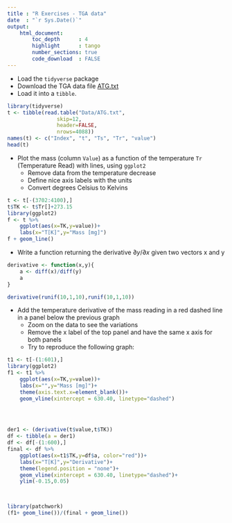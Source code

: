---
title : "R Exercises - TGA data"
date  : "`r Sys.Date()`"
output: 
    html_document:
        toc_depth      : 4
        highlight      : tango
        number_sections: true
        code_download  : FALSE
---

- Load the `tidyverse` package
- Download the TGA data file <a href="Data/ATG.txt" download target="_blank">ATG.txt</a>
- Load it into a `tibble`.

```{r include=TRUE, warning = FALSE, message=FALSE, cache=FALSE}
library(tidyverse)
t <- tibble(read.table("Data/ATG.txt", 
                skip=12,
                header=FALSE, 
                nrows=4088))
names(t) <- c("Index", "t", "Ts", "Tr", "value")
head(t)

```

- Plot the mass (column `Value`) as a function of the temperature `Tr` (Temperature Read) with lines, using `ggplot2`
    + Remove data from the temperature decrease
    + Define nice axis labels with the units
    + Convert degrees Celsius to Kelvins

```{r include=TRUE, warning = FALSE, message=FALSE, cache=FALSE}
t <- t[-(3702:4100),]
t$TK <- t$Tr[]+273.15
library(ggplot2)
f <- t %>% 
    ggplot(aes(x=TK,y=value))+
    labs(x="T[K]",y="Mass [mg]")
f + geom_line()

```


- Write a function returning the derivative $\partial y/\partial x$ given two vectors x and y

```{r include=TRUE, warning = FALSE, message=FALSE, cache=FALSE}

derivative <- function(x,y){
    a <- diff(x)/diff(y)
    a
}

derivative(runif(10,1,10),runif(10,1,10))
```


- Add the temperature derivative of the mass reading in a red dashed line in a panel below the previous graph
    + Zoom on the data to see the variations
    + Remove the x label of the top panel and have the same x axis for both panels
    + Try to reproduce the following graph:

```{r include=TRUE, warning = FALSE, message=FALSE, cache=FALSE}
t1 <- t[-(1:601),]
library(ggplot2)
f1 <- t1 %>% 
    ggplot(aes(x=TK,y=value))+
    labs(x="",y="Mass [mg]")+
    theme(axis.text.x=element_blank())+
    geom_vline(xintercept = 630.40, linetype="dashed")
  



der1 <- (derivative(t$value,t$TK))
df <- tibble(a = der1)
df <- df[-(1:600),]
final <- df %>%
    ggplot(aes(x=t1$TK,y=df$a, color="red"))+
    labs(x="T[K]",y="Derivative")+
    theme(legend.position = "none")+
    geom_vline(xintercept = 630.40, linetype="dashed")+
    ylim(-0.15,0.05)
   


library(patchwork)
(f1+ geom_line())/(final + geom_line())
```
